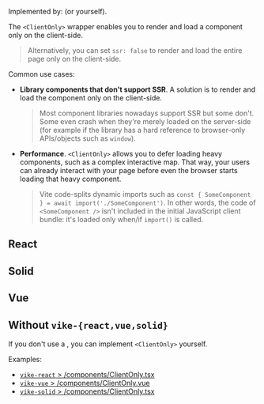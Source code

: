 
Implemented by: <UiFrameworkVikeExtension /> (or <Link href="#without-vike-react-vue-solid">yourself</Link>).

The `<ClientOnly>` wrapper enables you to render and load a component only on the client-side.

> Alternatively, you can set <Link href="/ssr">`ssr: false`</Link> to render and load the entire page only on the client-side.

Common use cases:

 - **Library components that don't support SSR**. A solution is to render and load the component only on the client-side.
   > Most component libraries nowadays support SSR but some don't. Some even crash when they're merely loaded on the server-side (for example if the library has a hard reference to browser-only APIs/objects such as `window`).
 - **Performance**. `<ClientOnly>` allows you to defer loading heavy components, such as a complex interactive map. That way, your users can already interact with your page before even the browser starts loading that heavy component.
   > Vite code-splits dynamic imports such as `const { SomeComponent } = await import('./SomeComponent')`. In other words, the code of `<SomeComponent />` isn't included in the initial JavaScript client bundle: it's loaded only when/if `import()` is called.


## React

<ClientOnlyCommon packageName="vike-react" />

## Solid

<ClientOnlyCommon packageName="vike-solid" />

## Vue

<ClientOnlyCommon packageName="vike-vue" />

## Without `vike-{react,vue,solid}`

If you don't use a <UiFrameworkVikeExtension />, you can implement `<ClientOnly>` yourself.

Examples:
 - [`vike-react` > /components/ClientOnly.tsx](https://github.com/vikejs/vike-react/blob/main/packages/vike-react/src/components/ClientOnly.tsx)
 - [`vike-vue` > /components/ClientOnly.vue](https://github.com/vikejs/vike-vue/blob/main/packages/vike-vue/src/components/ClientOnly.vue)
 - [`vike-solid` > /components/ClientOnly.tsx](https://github.com/vikejs/vike-solid/blob/main/vike-solid/components/ClientOnly.tsx)
